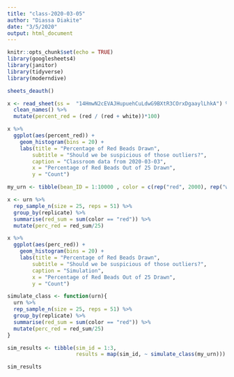 ```yaml
---
title: "class-2020-03-05"
author: "Diassa Diakite"
date: "3/5/2020"
output: html_document
---
```


```r
knitr::opts_chunk$set(echo = TRUE)
library(googlesheets4)
library(janitor)
library(tidyverse)
library(moderndive)

sheets_deauth()
```

``` r
x <- read_sheet(ss =  "14HmwN2cEVAJHupuehCuLdwG9BXtR3COrxDgaaylLhkA") %>% 
  clean_names() %>%
  mutate(percent_red = (red / (red + white))*100)

x %>% 
  ggplot(aes(percent_red)) +
    geom_histogram(bins = 20) +
    labs(title = "Percentage of Red Beads Drawn",
        subtitle = "Should we be suspicious of those outliers?",
        caption = "Classroom data from 2020-03-03",
        x = "Percentage of Red Beads Out of 25 Drawn",
        y = "Count") 
```

```r
my_urn <- tibble(bean_ID = 1:10000 , color = c(rep("red", 2000), rep("white", 8000)) )

x <- urn %>% 
  rep_sample_n(size = 25, reps = 51) %>%  
  group_by(replicate) %>% 
  summarise(red_sum = sum(color == "red")) %>%  
  mutate(perc_red = red_sum/25)

x %>% 
  ggplot(aes(perc_red)) +
    geom_histogram(bins = 20) +
    labs(title = "Percentage of Red Beads Drawn",
        subtitle = "Should we be suspicious of those outliers?",
        caption = "Simulation",
        x = "Percentage of Red Beads Out of 25 Drawn",
        y = "Count") 

simulate_class <- function(urn){
  urn %>% 
  rep_sample_n(size = 25, reps = 51) %>%  
  group_by(replicate) %>% 
  summarise(red_sum = sum(color == "red")) %>%  
  mutate(perc_red = red_sum/25)
}

sim_results <- tibble(sim_id = 1:3,
                      results = map(sim_id, ~ simulate_class(my_urn)))

sim_results

```